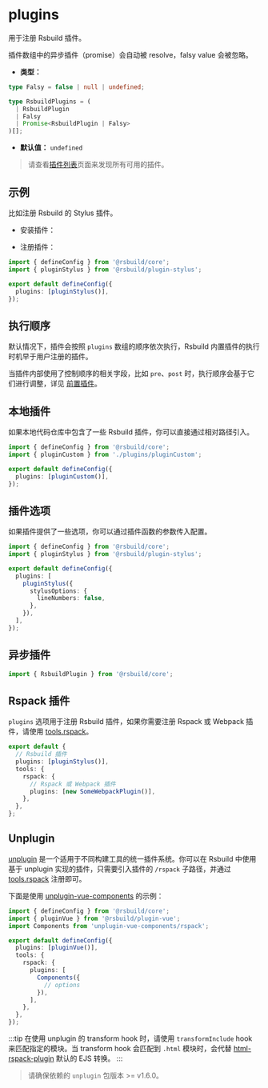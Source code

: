 # plugins

用于注册 Rsbuild 插件。

插件数组中的异步插件（promise）会自动被 resolve，falsy value 会被忽略。

- **类型：**

```ts
type Falsy = false | null | undefined;

type RsbuildPlugins = (
  | RsbuildPlugin
  | Falsy
  | Promise<RsbuildPlugin | Falsy>
)[];
```

- **默认值：** `undefined`

> 请查看[插件列表](/plugins/list/index)页面来发现所有可用的插件。

## 示例

比如注册 Rsbuild 的 Stylus 插件。

- 安装插件：


<PackageManagerTabs command="add @rsbuild/plugin-stylus -D" />

- 注册插件：

```ts title="rsbuild.config.ts"
import { defineConfig } from '@rsbuild/core';
import { pluginStylus } from '@rsbuild/plugin-stylus';

export default defineConfig({
  plugins: [pluginStylus()],
});
```

## 执行顺序

默认情况下，插件会按照 `plugins` 数组的顺序依次执行，Rsbuild 内置插件的执行时机早于用户注册的插件。

当插件内部使用了控制顺序的相关字段，比如 `pre`、`post` 时，执行顺序会基于它们进行调整，详见 [前置插件](/plugins/dev/core#前置插件)。

## 本地插件

如果本地代码仓库中包含了一些 Rsbuild 插件，你可以直接通过相对路径引入。

```ts title="rsbuild.config.ts"
import { defineConfig } from '@rsbuild/core';
import { pluginCustom } from './plugins/pluginCustom';

export default defineConfig({
  plugins: [pluginCustom()],
});
```

## 插件选项

如果插件提供了一些选项，你可以通过插件函数的参数传入配置。

```ts title="rsbuild.config.ts"
import { defineConfig } from '@rsbuild/core';
import { pluginStylus } from '@rsbuild/plugin-stylus';

export default defineConfig({
  plugins: [
    pluginStylus({
      stylusOptions: {
        lineNumbers: false,
      },
    }),
  ],
});
```

## 异步插件

```ts
import { RsbuildPlugin } from '@rsbuild/core';
```

## Rspack 插件

`plugins` 选项用于注册 Rsbuild 插件，如果你需要注册 Rspack 或 Webpack 插件，请使用 [tools.rspack](/config/tools/rspack)。

```ts title="rsbuild.config.ts"
export default {
  // Rsbuild 插件
  plugins: [pluginStylus()],
  tools: {
    rspack: {
      // Rspack 或 Webpack 插件
      plugins: [new SomeWebpackPlugin()],
    },
  },
};
```

## Unplugin

[unplugin](https://github.com/unjs/unplugin) 是一个适用于不同构建工具的统一插件系统。你可以在 Rsbuild 中使用基于 unplugin 实现的插件，只需要引入插件的 `/rspack` 子路径，并通过 [tools.rspack](/config/tools/rspack) 注册即可。

下面是使用 [unplugin-vue-components](https://www.npmjs.com/package/unplugin-vue-components) 的示例：

```ts
import { defineConfig } from '@rsbuild/core';
import { pluginVue } from '@rsbuild/plugin-vue';
import Components from 'unplugin-vue-components/rspack';

export default defineConfig({
  plugins: [pluginVue()],
  tools: {
    rspack: {
      plugins: [
        Components({
          // options
        }),
      ],
    },
  },
});
```

:::tip
在使用 unplugin 的 transform hook 时，请使用 `transformInclude` hook 来匹配指定的模块。当 transform hook 会匹配到 `.html` 模块时，会代替 [html-rspack-plugin](https://github.com/rspack-contrib/html-rspack-plugin) 默认的 EJS 转换。
:::

> 请确保依赖的 `unplugin` 包版本 >= v1.6.0。
